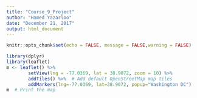 ```yaml
---
title: "Course_9_Project"
author: "Hamed Yazarloo"
date: "December 21, 2017"
output: html_document
---
```


```r
knitr::opts_chunk$set(echo = FALSE, message = FALSE,warning = FALSE)
```

```r
library(dplyr)
library(leaflet)
m <- leaflet() %>%
        setView(lng = -77.0369, lat = 38.9072, zoom = 10) %>% 
        addTiles() %>%  # Add default OpenStreetMap map tiles
        addMarkers(lng=-77.0369, lat=38.9072, popup="Washington DC")
m  # Print the map
```